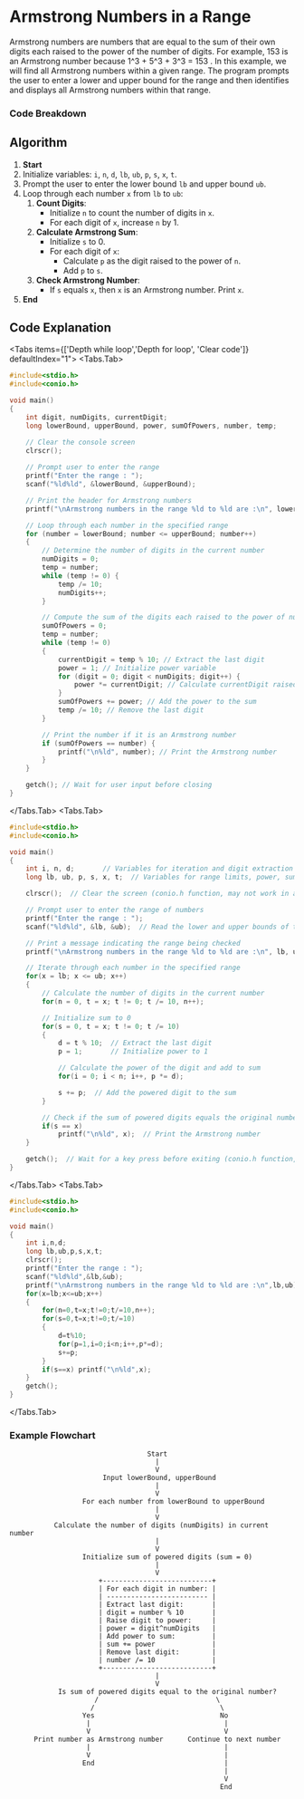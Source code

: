 
# Armstrong Numbers in a Range

Armstrong numbers are numbers that are equal to the sum of their own digits each raised to the power of the number of digits. For example, 153 is an Armstrong number because  1^3 + 5^3 + 3^3 = 153 . In this example, we will find all Armstrong numbers within a given range. The program prompts the user to enter a lower and upper bound for the range and then identifies and displays all Armstrong numbers within that range.

### Code Breakdown

## Algorithm

1. **Start**
2. Initialize variables: `i`, `n`, `d`, `lb`, `ub`, `p`, `s`, `x`, `t`.
3. Prompt the user to enter the lower bound `lb` and upper bound `ub`.
4. Loop through each number `x` from `lb` to `ub`:
   1. **Count Digits**:
      - Initialize `n` to count the number of digits in `x`.
      - For each digit of `x`, increase `n` by 1.
   2. **Calculate Armstrong Sum**:
      - Initialize `s` to 0.
      - For each digit of `x`:
        - Calculate `p` as the digit raised to the power of `n`.
        - Add `p` to `s`.
   3. **Check Armstrong Number**:
      - If `s` equals `x`, then `x` is an Armstrong number. Print `x`.
5. **End**

## Code Explanation

<Tabs items={['Depth while loop','Depth for loop', 'Clear code']} defaultIndex="1">
  <Tabs.Tab>
```c filename="Detailed" copy showLineNumbers
#include<stdio.h>
#include<conio.h>

void main()
{
    int digit, numDigits, currentDigit;
    long lowerBound, upperBound, power, sumOfPowers, number, temp;

    // Clear the console screen
    clrscr();
    
    // Prompt user to enter the range
    printf("Enter the range : ");
    scanf("%ld%ld", &lowerBound, &upperBound);

    // Print the header for Armstrong numbers
    printf("\nArmstrong numbers in the range %ld to %ld are :\n", lowerBound, upperBound);

    // Loop through each number in the specified range
    for (number = lowerBound; number <= upperBound; number++)
    {
        // Determine the number of digits in the current number
        numDigits = 0;
        temp = number;
        while (temp != 0) {
            temp /= 10;
            numDigits++;
        }

        // Compute the sum of the digits each raised to the power of numDigits
        sumOfPowers = 0;
        temp = number;
        while (temp != 0)
        {
            currentDigit = temp % 10; // Extract the last digit
            power = 1; // Initialize power variable
            for (digit = 0; digit < numDigits; digit++) {
                power *= currentDigit; // Calculate currentDigit raised to the power of numDigits
            }
            sumOfPowers += power; // Add the power to the sum
            temp /= 10; // Remove the last digit
        }

        // Print the number if it is an Armstrong number
        if (sumOfPowers == number) {
            printf("\n%ld", number); // Print the Armstrong number
        }
    }

    getch(); // Wait for user input before closing
}
```
</Tabs.Tab>
<Tabs.Tab>
``` c filename="for loop" copy showLineNumbers
#include<stdio.h>
#include<conio.h>

void main()
{
    int i, n, d;       // Variables for iteration and digit extraction
    long lb, ub, p, s, x, t;  // Variables for range limits, power, sum, and current number

    clrscr();  // Clear the screen (conio.h function, may not work in all compilers)

    // Prompt user to enter the range of numbers
    printf("Enter the range : ");
    scanf("%ld%ld", &lb, &ub);  // Read the lower and upper bounds of the range

    // Print a message indicating the range being checked
    printf("\nArmstrong numbers in the range %ld to %ld are :\n", lb, ub);

    // Iterate through each number in the specified range
    for(x = lb; x <= ub; x++)
    {
        // Calculate the number of digits in the current number
        for(n = 0, t = x; t != 0; t /= 10, n++);

        // Initialize sum to 0
        for(s = 0, t = x; t != 0; t /= 10)
        {
            d = t % 10;  // Extract the last digit
            p = 1;       // Initialize power to 1

            // Calculate the power of the digit and add to sum
            for(i = 0; i < n; i++, p *= d);

            s += p;  // Add the powered digit to the sum
        }

        // Check if the sum of powered digits equals the original number
        if(s == x) 
            printf("\n%ld", x);  // Print the Armstrong number
    }

    getch();  // Wait for a key press before exiting (conio.h function, may not work in all compilers)
}
```
</Tabs.Tab>
<Tabs.Tab>
```c filename="plain" copy showLineNumbers
#include<stdio.h>
#include<conio.h>

void main()
{
	int i,n,d;
	long lb,ub,p,s,x,t;
	clrscr();
	printf("Enter the range : ");
	scanf("%ld%ld",&lb,&ub);
	printf("\nArmstrong numbers in the range %ld to %ld are :\n",lb,ub);
	for(x=lb;x<=ub;x++)
	{
		for(n=0,t=x;t!=0;t/=10,n++);
		for(s=0,t=x;t!=0;t/=10)
		{
			d=t%10;
			for(p=1,i=0;i<n;i++,p*=d);
			s+=p;
		}
		if(s==x) printf("\n%ld",x);
	}
	getch();
}

```
</Tabs.Tab>
</Tabs>

### Example Flowchart

```plaintext
                                  Start
                                    |
                                    V
                       Input lowerBound, upperBound
                                    |
                                    V
                  For each number from lowerBound to upperBound
                                    |
                                    V
           Calculate the number of digits (numDigits) in current number
                                    |
                                    V
                  Initialize sum of powered digits (sum = 0)
                                    |
                                    V
                      +---------------------------+
                      | For each digit in number: |
                      | ------------------------- |
                      | Extract last digit:       |
                      | digit = number % 10       |
                      | Raise digit to power:     |
                      | power = digit^numDigits   |
                      | Add power to sum:         |
                      | sum += power              |
                      | Remove last digit:        |
                      | number /= 10              |
                      +---------------------------+
                                    |
                                    V
            Is sum of powered digits equal to the original number?
                     /                             \
                    /                               \
                  Yes                               No
                   |                                 |
                   V                                 V
      Print number as Armstrong number      Continue to next number
                   |                                 |
                   V                                 |
                  End                                |
                                                     |
                                                     V
                                                    End


```